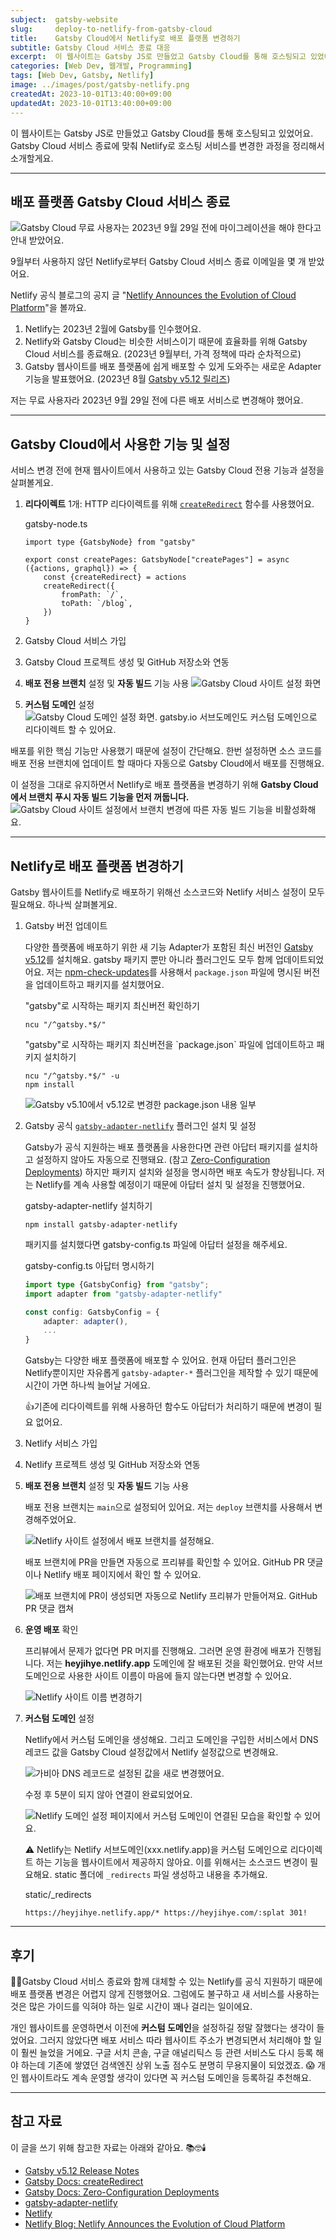 ```yaml
---
subject:  gatsby-website
slug:     deploy-to-netlify-from-gatsby-cloud
title:    Gatsby Cloud에서 Netlify로 배포 플랫폼 변경하기
subtitle: Gatsby Cloud 서비스 종료 대응
excerpt:  이 웹사이트는 Gatsby JS로 만들었고 Gatsby Cloud를 통해 호스팅되고 있었어요. Gatsby Cloud 서비스 종료에 맞춰 Netlify로 호스팅 서비스를 변경한 과정을 정리해서 소개할게요.
categories: [Web Dev, 웹개발, Programming]
tags: [Web Dev, Gatsby, Netlify]
image: ../images/post/gatsby-netlify.png
createdAt: 2023-10-01T13:40:00+09:00
updatedAt: 2023-10-01T13:40:00+09:00
---
```


<div className="lead">
이 웹사이트는 Gatsby JS로 만들었고 Gatsby Cloud를 통해 호스팅되고 있었어요.
Gatsby Cloud 서비스 종료에 맞춰 Netlify로 호스팅 서비스를 변경한 과정을 정리해서 소개할게요.
</div>


---

## 배포 플랫폼 Gatsby Cloud 서비스 종료

![Gatsby Cloud 무료 사용자는 2023년 9월 29일 전에 마이그레이션을 해야 한다고 안내 받았어요.](../images/post/final-reminder-gatsby-cloud-end-of-service-date-email-capture.png)

9월부터 사용하지 않던 Netlify로부터 Gatsby Cloud 서비스 종료 이메일을 몇 개 받았어요.

Netlify 공식 블로그의 공지 글 "[Netlify Announces the Evolution of Cloud Platform](https://www.netlify.com/blog/gatsby-cloud-evolution/)"을 볼까요.
1. Netlify는 2023년 2월에 Gatsby를 인수했어요.
2. Netlify와 Gatsby Cloud는 비슷한 서비스이기 때문에 효율화를 위해 Gatsby Cloud 서비스를 종료해요. (2023년 9월부터, 가격 정책에 따라 순차적으로)
3. Gatsby 웹사이트를 배포 플랫폼에 쉽게 배포할 수 있게 도와주는 새로운 Adapter 기능을 발표했어요. (2023년 8월 [Gatsby v5.12 릴리즈](https://www.gatsbyjs.com/docs/reference/release-notes/v5.12))

저는 무료 사용자라 2023년 9월 29일 전에 다른 배포 서비스로 변경해야 했어요.

---

## Gatsby Cloud에서 사용한 기능 및 설정
서비스 변경 전에 현재 웹사이트에서 사용하고 있는 Gatsby Cloud 전용 기능과 설정을 살펴볼게요.

1. **리다이렉트** 1개: HTTP 리다이렉트를 위해 [`createRedirect`](https://www.gatsbyjs.com/docs/reference/config-files/actions/#createRedirect) 함수를 사용했어요.

    <p className="code-label code-label-ts">gatsby-node.ts</p>

    ```ts{numberLines: true}
    import type {GatsbyNode} from "gatsby"

    export const createPages: GatsbyNode["createPages"] = async ({actions, graphql}) => {
        const {createRedirect} = actions
        createRedirect({
            fromPath: `/`,
            toPath: `/blog`,
        })
    }
    ```

2. Gatsby Cloud 서비스 가입
3. Gatsby Cloud 프로젝트 생성 및 GitHub 저장소와 연동
4. **배포 전용 브랜치** 설정 및 **자동 빌드** 기능 사용
    ![Gatsby Cloud 사이트 설정 화면](../images/post/gatsby-cloud-site-setting.png)
5. **커스텀 도메인** 설정
    ![Gatsby Cloud 도메인 설정 화면. gatsby.io 서브도메인도 커스텀 도메인으로 리다이렉트 할 수 있어요.](../images/post/gatsby-cloud-custom-domains-config.png)

배포를 위한 핵심 기능만 사용했기 때문에 설정이 간단해요.
한번 설정하면 소스 코드를 배포 전용 브랜치에 업데이트 할 때마다 자동으로 Gatsby Cloud에서 배포를 진행해요.

이 설정을 그대로 유지하면서 Netlify로 배포 플랫폼을 변경하기 위해 **Gatsby Cloud에서 브랜치 푸시 자동 빌드 기능을 먼저 꺼둡니다.**
![Gatsby Cloud 사이트 설정에서 브랜치 변경에 따른 자동 빌드 기능을 비활성화해요.](../images/post/gastsby-cloud-disable-branch-and-pull-request-builds.png)

---

## Netlify로 배포 플랫폼 변경하기

Gatsby 웹사이트를 Netlify로 배포하기 위해선 소스코드와 Netlify 서비스 설정이 모두 필요해요. 하나씩 살펴볼게요.

1. Gatsby 버전 업데이트

    다양한 플랫폼에 배포하기 위한 새 기능 Adapter가 포함된 최신 버전인 [Gatsby v5.12](https://www.gatsbyjs.com/docs/reference/release-notes/v5.12)를 설치해요.
    gatsby 패키지 뿐만 아니라 플러그인도 모두 함께 업데이트되었어요.
    저는 [npm-check-updates](https://www.npmjs.com/package/npm-check-updates)를 사용해서 `package.json` 파일에 명시된 버전을 업데이트하고 패키지를 설치했어요.

    <p className="code-label">"gatsby"로 시작하는 패키지 최신버전 확인하기</p>

    ```shell{numberLines: false}
    ncu "/^gatsby.*$/"
    ```

    <p className="code-label">"gatsby"로 시작하는 패키지 최신버전을 `package.json` 파일에 업데이트하고 패키지 설치하기</p>

    ```shell{numberLines: false}
    ncu "/^gatsby.*$/" -u
    npm install
    ```

    ![Gatsby v5.10에서 v5.12로 변경한 package.json 내용 일부](../images/post/gatsby-packages-diff.png)

2. Gatsby 공식 [`gatsby-adapter-netlify`](https://www.npmjs.com/package/gatsby-adapter-netlify) 플러그인 설치 및 설정

    Gatsby가 공식 지원하는 배포 플랫폼을 사용한다면 관련 아답터 패키지를 설치하고 설정하지 않아도 자동으로 진행돼요.
    (참고 [Zero-Configuration Deployments](https://www.gatsbyjs.com/docs/how-to/previews-deploys-hosting/zero-configuration-deployments/))
    하지만 패키지 설치와 설정을 명시하면 배포 속도가 향상됩니다. 저는 Netlify를 계속 사용할 예정이기 때문에 아답터 설치 및 설정을 진행했어요.

    <p className="code-label code-label-shell">gatsby-adapter-netlify 설치하기</p>

    ```shell
    npm install gatsby-adapter-netlify
    ```

    패키지를 설치했다면 gatsby-config.ts 파일에 아답터 설정을 해주세요.

    <p className="code-label code-label-typescript">gatsby-config.ts 아답터 명시하기</p>

    ```typescript
    import type {GatsbyConfig} from "gatsby";
    import adapter from "gatsby-adapter-netlify"

    const config: GatsbyConfig = {
        adapter: adapter(),
        ...
    }
    ```

    Gatsby는 다양한 배포 플랫폼에 배포할 수 있어요.
    현재 아답터 플러그인은 Netlify뿐이지만 자유롭게 `gatsby-adapter-*` 플러그인을 제작할 수 있기 때문에 시간이 가면 하나씩 늘어날 거에요.

    👍기존에 리다이렉트를 위해 사용하던 함수도 아답터가 처리하기 때문에 변경이 필요 없어요.

3. Netlify 서비스 가입
4. Netlify 프로젝트 생성 및 GitHub 저장소와 연동
5. **배포 전용 브랜치** 설정 및 **자동 빌드** 기능 사용

    배포 전용 브랜치는 `main`으로 설정되어 있어요. 저는 `deploy` 브랜치를 사용해서 변경해주었어요.

    ![Netlify 사이트 설정에서 배포 브랜치를 설정해요.](../images/post/netlify-build-branch-config.png)

    배포 브랜치에 PR을 만들면 자동으로 프리뷰를 확인할 수 있어요. GitHub PR 댓글이나 Netlify 배포 페이지에서 확인 할 수 있어요.

    ![배포 브랜치에 PR이 생성되면 자동으로 Netlify 프리뷰가 만들어져요. GitHub PR 댓글 캡쳐](../images/post/github-pr-netlify-preview.png)

6. **운영 배포** 확인

    프리뷰에서 문제가 없다면 PR 머지를 진행해요. 그러면 운영 환경에 배포가 진행됩니다. 저는 **heyjihye.netlify.app** 도메인에 잘 배포된 것을 확인했어요.
    만약 서브도메인으로 사용한 사이트 이름이 마음에 들지 않는다면 변경할 수 있어요.

    ![Netlify 사이트 이름 변경하기](../images/post/netlify-production-domain.png)

7. **커스텀 도메인** 설정

    Netlify에서 커스텀 도메인을 생성해요.
    그리고 도메인을 구입한 서비스에서 DNS 레코드 값을 Gatsby Cloud 설정값에서 Netlify 설정값으로 변경해요.

    ![가비아 DNS 레코드로 설정된 값을 새로 변경했어요.](../images/post/gabia-dns-records-config.png)

    수정 후 5분이 되지 않아 연결이 완료되었어요.

    ![Netlify 도메인 설정 페이지에서 커스텀 도메인이 연결된 모습을 확인할 수 있어요.](../images/post/netlify-custom-domains-config.png)

    ⚠️ Netlify는 Netlify 서브도메인(xxx.netlify.app)을 커스텀 도메인으로 리다이렉트 하는 기능을 웹사이트에서 제공하지 않아요.
    이를 위해서는 소스코드 변경이 필요해요. static 폴더에 `_redirects` 파일 생성하고 내용을 추가해요.

    <p className="code-label">static/_redirects</p>

    ```
    https://heyjihye.netlify.app/* https://heyjihye.com/:splat 301!
    ```

---

## 후기

👩‍💻Gatsby Cloud 서비스 종료와 함께 대체할 수 있는 Netlify를 공식 지원하기 때문에 배포 플랫폼 변경은 어렵지 않게 진행했어요.
그럼에도 불구하고 새 서비스를 사용하는 것은 많은 가이드를 익혀야 하는 일로 시간이 꽤나 걸리는 일이에요.

개인 웹사이트를 운영하면서 이전에 **커스텀 도메인**을 설정하길 정말 잘했다는 생각이 들었어요.
그러지 않았다면 배포 서비스 따라 웹사이트 주소가 변경되면서 처리해야 할 일이 훨씬 늘었을 거에요.
구글 서치 콘솔, 구글 애널리틱스 등 관련 서비스도 다시 등록 해야 하는데 기존에 쌓였던 검색엔진 상위 노출 점수도 분명히 무용지물이 되었겠죠. 😱
개인 웹사이트라도 계속 운영할 생각이 있다면 꼭 커스텀 도메인을 등록하길 추천해요.

---

## 참고 자료

이 글을 쓰기 위해 참고한 자료는 아래와 같아요. 📚🤓🕯️

* [Gatsby v5.12 Release Notes](https://www.gatsbyjs.com/docs/reference/release-notes/v5.12/)
* [Gatsby Docs: createRedirect](https://www.gatsbyjs.com/docs/reference/config-files/actions/#createRedirect)
* [Gatsby Docs: Zero-Configuration Deployments](https://www.gatsbyjs.com/docs/how-to/previews-deploys-hosting/zero-configuration-deployments/)
* [gatsby-adapter-netlify](https://www.npmjs.com/package/gatsby-adapter-netlify)
* [Netlify](https://www.netlify.com/)
* [Netlify Blog: Netlify Announces the Evolution of Cloud Platform](https://www.netlify.com/blog/gatsby-cloud-evolution/)

